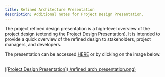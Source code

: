 ```yaml
---
title: Refined Architecture Presentation
description: Additional notes for Project Design Presentation.
---
```


The project refined design presentation is a high-level overview of the project design (extending the Project Design Presentation).
It is intended to provide a quick overview of the refined design to stakeholders, project managers, and developers. 

The presentation can be accessed [HERE](/teamagochi/docs/RefinedArchitecturePresentation.pdf) or by clicking on the image below.

<br />

<a href="/teamagochi/docs/RefinedArchitecturePresentation.pdf">
    ![Project Design Presentation](./refined_arch_presentation.png)
</a>

